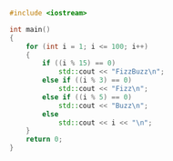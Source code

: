 ```cpp
#include <iostream>

int main()
{
    for (int i = 1; i <= 100; i++)
    {
        if ((i % 15) == 0)
            std::cout << "FizzBuzz\n";
        else if ((i % 3) == 0)
            std::cout << "Fizz\n";
        else if ((i % 5) == 0)
            std::cout << "Buzz\n";
        else
            std::cout << i << "\n";
    }
    return 0;
}
```
